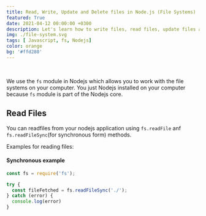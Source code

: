 ```yaml
---
title: Read, Write, Update and Delete files in Node.js (File Systems)
featured: True
date: 2021-04-12 00:00:00 +0300
description: Let's learn how to write files, read files, update files and delete files with Nodejs ~ Bonvic Bundi
img: ./file-system.svg
tags: [ Javascript, fs, Nodejs]
color: orange
bg: '#ffd280'
---
```


<br/>

We use the `fs` module in Nodejs which allows you to work with the file systems on your computer.
You just Nodejs installed on your computer because `fs` module is part of the Nodejs core.

## Read Files

You can readfiles from your nodejs application using `fs.readFile` anf `fs.readFileSync`(for synchronous form) methods.

Examples for reading files:

#### Synchronous example

```js
const fs = require('fs');

try {
  const fileFetched = fs.readFileSync('./');
} catch (error) {
  console.log(error)
}

```



